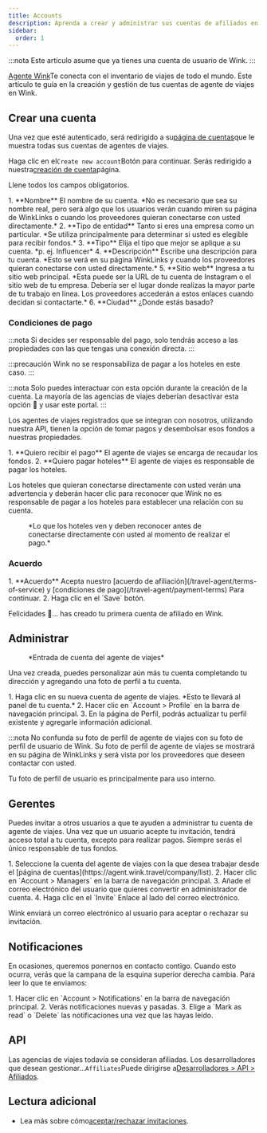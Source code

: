 ```yaml
---
title: Accounts
description: Aprenda a crear y administrar sus cuentas de afiliados en Wink.
sidebar:
  order: 1
---
```


:::nota
Este artículo asume que ya tienes una cuenta de usuario de Wink.
:::

[Agente Wink](https://agent.wink.travel)Te conecta con el inventario de viajes de todo el mundo. Este artículo te guía en la creación y gestión de tus cuentas de agente de viajes en Wink.

## Crear una cuenta

Una vez que esté autenticado, será redirigido a su[página de cuentas](https://agent.wink.travel/company/list)que le muestra todas sus cuentas de agentes de viajes.

Haga clic en el`Create new account`Botón para continuar. Serás redirigido a nuestra[creación de cuenta](https://agent.wink.travel/company/create)página.

Llene todos los campos obligatorios.

<Steps>
  1. **Nombre** El nombre de su cuenta. *No es necesario que sea su nombre real, pero será algo que los usuarios verán cuando miren su página de WinkLinks o cuando los proveedores quieran conectarse con usted directamente.*
  2. **Tipo de entidad** Tanto si eres una empresa como un particular. *Se utiliza principalmente para determinar si usted es elegible para recibir fondos.*
  3. **Tipo** Elija el tipo que mejor se aplique a su cuenta. *p. ej. Influencer*
  4. **Descripción** Escribe una descripción para tu cuenta. *Esto se verá en su página WinkLinks y cuando los proveedores quieran conectarse con usted directamente.*
  5. **Sitio web** Ingresa a tu sitio web principal. *Esta puede ser la URL de tu cuenta de Instagram o el sitio web de tu empresa. Debería ser el lugar donde realizas la mayor parte de tu trabajo en línea. Los proveedores accederán a estos enlaces cuando decidan si contactarte.*
  6. **Ciudad** ¿Donde estás basado?
</Steps>


### Condiciones de pago

:::nota
Si decides ser responsable del pago, solo tendrás acceso a las propiedades con las que tengas una conexión directa.
:::

:::precaución
Wink no se responsabiliza de pagar a los hoteles en este caso.
:::

:::nota
Solo puedes interactuar con esta opción durante la creación de la cuenta. La mayoría de las agencias de viajes deberían desactivar esta opción 🛑 y usar este portal.
:::

Los agentes de viajes registrados que se integran con nosotros, utilizando nuestra API, tienen la opción de tomar pagos y desembolsar esos fondos a nuestras propiedades.

<Steps>
  1. **Quiero recibir el pago** El agente de viajes se encarga de recaudar los fondos.
  2. **Quiero pagar hoteles** El agente de viajes es responsable de pagar los hoteles.
</Steps>


Los hoteles que quieran conectarse directamente con usted verán una advertencia y deberán hacer clic para reconocer que Wink no es responsable de pagar a los hoteles para establecer una relación con su cuenta.

<figure>
  <CloudinaryImage width="700" height="220" resize="scale" quality="best" alt="Relación TA de reconocimiento de propiedad" src="academy/property-ta-agreement" errorImage="noimage_opaque_nyrtl0.png" />

  <figcaption>*Lo que los hoteles ven y deben reconocer antes de conectarse directamente con usted al momento de realizar el pago.*</figcaption>
</figure>


### Acuerdo

<Steps>
  1. **Acuerdo** Acepta nuestro [acuerdo de afiliación](/travel-agent/terms-of-service) y [condiciones de pago](/travel-agent/payment-terms) Para continuar.
  2. Haga clic en el `Save` botón.
</Steps>


Felicidades 🎉... has creado tu primera cuenta de afiliado en Wink.

## Administrar

<figure>
  <CloudinaryImage width="350" height="445" resize="scale" quality="best" alt="Cuenta de agente de viajes" src="academy/travel-agent" errorImage="noimage_opaque_nyrtl0.png" />

  <figcaption>*Entrada de cuenta del agente de viajes*</figcaption>
</figure>


Una vez creada, puedes personalizar aún más tu cuenta completando tu dirección y agregando una foto de perfil a tu cuenta.

<Steps>
  1. Haga clic en su nueva cuenta de agente de viajes. *Esto te llevará al panel de tu cuenta.*
  2. Hacer clic en `Account > Profile` en la barra de navegación principal.
  3. En la página de Perfil, podrás actualizar tu perfil existente y agregarle información adicional.
</Steps>


:::nota
No confunda su foto de perfil de agente de viajes con su foto de perfil de usuario de Wink. Su foto de perfil de agente de viajes se mostrará en su página de WinkLinks y será vista por los proveedores que deseen contactar con usted.

Tu foto de perfil de usuario es principalmente para uso interno.

## Gerentes

Puedes invitar a otros usuarios a que te ayuden a administrar tu cuenta de agente de viajes. Una vez que un usuario acepte tu invitación, tendrá acceso total a tu cuenta, excepto para realizar pagos. Siempre serás el único responsable de tus fondos.

<Steps>
  1. Seleccione la cuenta del agente de viajes con la que desea trabajar desde el [página de cuentas](https://agent.wink.travel/company/list).
  2. Hacer clic en `Account > Managers` en la barra de navegación principal.
  3. Añade el correo electrónico del usuario que quieres convertir en administrador de cuenta.
  4. Haga clic en el `Invite` Enlace al lado del correo electrónico.
</Steps>


Wink enviará un correo electrónico al usuario para aceptar o rechazar su invitación.

## Notificaciones

En ocasiones, queremos ponernos en contacto contigo. Cuando esto ocurra, verás que la campana de la esquina superior derecha cambia.
Para leer lo que te enviamos:

<Steps>
  1. Hacer clic en `Account > Notifications` en la barra de navegación principal.
  2. Verás notificaciones nuevas y pasadas.
  3. Elige a `Mark as read` o `Delete` las notificaciones una vez que las hayas leído.
</Steps>


## API

Las agencias de viajes todavía se consideran afiliadas. Los desarrolladores que desean gestionar...`Affiliates`Puede dirigirse a[Desarrolladores > API > Afiliados](/developers/apis/#affiliate-api).

## Lectura adicional

* Lea más sobre cómo[aceptar/rechazar invitaciones](/user/invites).

